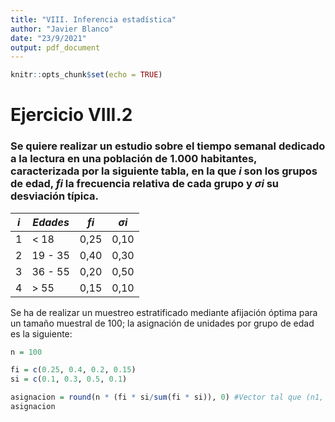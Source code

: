 ```yaml
---
title: "VIII. Inferencia estadística"
author: "Javier Blanco"
date: "23/9/2021"
output: pdf_document
---
```


```r
knitr::opts_chunk$set(echo = TRUE)
```

# Ejercicio VIII.2

### Se quiere realizar un estudio sobre el tiempo semanal dedicado a la lectura en una población de 1.000 habitantes, caracterizada por la siguiente tabla, en la que $i$ son los grupos de edad, $f{i}$ la frecuencia relativa de cada grupo y $\sigma{i}$ su desviación típica.

$i$ | $Edades$ | $f{i}$ | $\sigma{i}$
----| -------- | ------ | -----------
1   | < 18     | 0,25   | 0,10
2   | 19 - 35  | 0,40   | 0,30
3   | 36 - 55  | 0,20   | 0,50
4   | > 55     | 0,15   | 0,10

Se ha de realizar un muestreo estratificado mediante afijación óptima para un tamaño muestral de 100; la asignación de unidades por grupo de edad es la siguiente:

```r
n = 100

fi = c(0.25, 0.4, 0.2, 0.15)
si = c(0.1, 0.3, 0.5, 0.1)

asignacion = round(n * (fi * si/sum(fi * si)), 0) #Vector tal que (n1, n2, n3, n4)
asignacion
```

